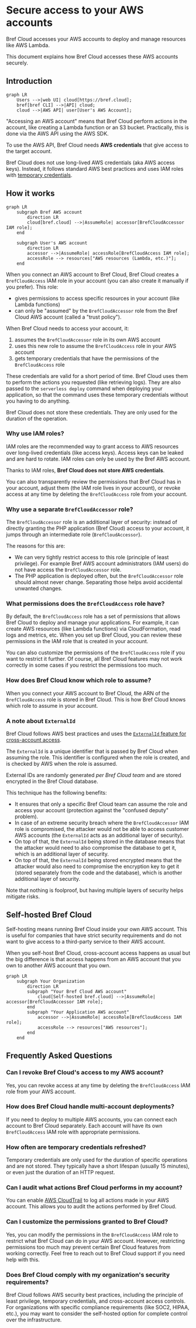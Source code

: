 
<NextSeo description="How Bref Cloud securely accesses your AWS accounts." />

# Secure access to your AWS accounts

Bref Cloud accesses your AWS accounts to deploy and manage resources like AWS Lambda.

This document explains how Bref Cloud accesses these AWS accounts securely.

## Introduction

```mermaid
graph LR
    Users -->|web UI| cloud[https://bref.cloud];
    bref[bref CLI] -->|API| cloud;
    cloud -->|AWS API| user[User's AWS Account];
```

"Accessing an AWS account" means that Bref Cloud perform actions in the account, like creating a Lambda function or an S3 bucket. Practically, this is done via the AWS API using the AWS SDK.

To use the AWS API, Bref Cloud needs **AWS credentials** that give access to the target account.

Bref Cloud does not use long-lived AWS credentials (aka AWS access keys). Instead, it follows standard AWS best practices and uses IAM roles with [temporary credentials](https://docs.aws.amazon.com/IAM/latest/UserGuide/best-practices.html#bp-workloads-use-roles).

## How it works

```mermaid
graph LR
    subgraph Bref AWS account
        direction LR
        cloud[bref.cloud] -->|AssumeRole| accessor[BrefCloudAccessor IAM role];
    end

    subgraph User's AWS account
        direction LR
        accessor -->|AssumeRole| accessRole[BrefCloudAccess IAM role];
        accessRole --> resources["AWS resources (Lambda, etc.)"];
    end
```

When you connect an AWS account to Bref Cloud, Bref Cloud creates a `BrefCloudAccess` IAM role in your account (you can also create it manually if you prefer). This role:

- gives permissions to access specific resources in your account (like Lambda functions)
- can only be "assumed" by the `BrefCloudAccessor` role from the Bref Cloud AWS account (called a "trust policy").

When Bref Cloud needs to access your account, it:

1. assumes the `BrefCloudAccessor` role in its own AWS account
2. uses this new role to assume the `BrefCloudAccess` role in your AWS account
3. gets temporary credentials that have the permissions of the `BrefCloudAccess` role

These credentials are valid for a short period of time. Bref Cloud uses them to perform the actions you requested (like retrieving logs). They are also passed to the `serverless deploy` command when deploying your application, so that the command uses these temporary credentials without you having to do anything.

Bref Cloud does not store these credentials. They are only used for the duration of the operation.

### Why use IAM roles?

IAM roles are the recommended way to grant access to AWS resources over long-lived credentials (like access keys). Access keys can be leaked and are hard to rotate. IAM roles can only be used by the Bref AWS account.

Thanks to IAM roles, **Bref Cloud does not store AWS credentials**.

You can also transparently review the permissions that Bref Cloud has in your account, adjust them (the IAM role lives in your account), or revoke access at any time by deleting the `BrefCloudAccess` role from your account.

### Why use a separate `BrefCloudAccessor` role?

The `BrefCloudAccessor` role is an additional layer of security: instead of directly granting the PHP application (Bref Cloud) access to your account, it jumps through an intermediate role (`BrefCloudAccessor`).

The reasons for this are:

- We can very tightly restrict access to this role (principle of least privilege). For example Bref AWS account administrators (IAM users) do not have access the `BrefCloudAccessor` role.
- The PHP application is deployed often, but the `BrefCloudAccessor` role should almost never change. Separating those helps avoid accidental unwanted changes.

### What permissions does the `BrefCloudAccess` role have?

By default, the `BrefCloudAccess` role has a set of permissions that allows Bref Cloud to deploy and manage your applications. For example, it can create AWS resources (like Lambda functions) via CloudFormation, read logs and metrics, etc. When you set up Bref Cloud, you can review these permissions in the IAM role that is created in your account.

You can also customize the permissions of the `BrefCloudAccess` role if you want to restrict it further. Of course, all Bref Cloud features may not work correctly in some cases if you restrict the permissions too much.

### How does Bref Cloud know which role to assume?

When you connect your AWS account to Bref Cloud, the ARN of the `BrefCloudAccess` role is stored in Bref Cloud. This is how Bref Cloud knows which role to assume in your account.

### A note about `ExternalId`

Bref Cloud follows AWS best practices and uses the [`ExternalId` feature for cross-account access](https://docs.aws.amazon.com/IAM/latest/UserGuide/id_roles_create_for-user_externalid.html).

The `ExternalId` is a unique identifier that is passed by Bref Cloud when assuming the role. This identifier is configured when the role is created, and is checked by AWS when the role is assumed.

External IDs are randomly generated *per Bref Cloud team* and are stored encrypted in the Bref Cloud database.

This technique has the following benefits:

- It ensures that only a specific Bref Cloud team can assume the role and access your account (protection against the "confused deputy" problem).
- In case of an extreme security breach where the `BrefCloudAccessor` IAM role is compromised, the attacker would not be able to access customer AWS accounts (the `ExternalId` acts as an additional layer of security).
- On top of that, the `ExternalId` being stored in the database means that the attacker would need to also compromise the database to get it, which is an additional layer of security.
- On top of that, the `ExternalId` being stored encrypted means that the attacker would also need to compromise the encryption key to get it (stored separately from the code and the database), which is another additional layer of security.

Note that nothing is foolproof, but having multiple layers of security helps mitigate risks.

## Self-hosted Bref Cloud

Self-hosting means running Bref Cloud inside your own AWS account. This is useful for companies that have strict security requirements and do not want to give access to a third-party service to their AWS account.

When you self-host Bref Cloud, cross-account access happens as usual but the big difference is that access happens from an AWS account that you own to another AWS account that you own.

```mermaid
graph LR
    subgraph Your Organization
        direction LR
        subgraph "Your Bref Cloud AWS account"
            cloud[Self-hosted bref.cloud] -->|AssumeRole| accessor[BrefCloudAccessor IAM role];
        end
        subgraph "Your Application AWS account"
            accessor -->|AssumeRole| accessRole[BrefCloudAccess IAM role];
            accessRole --> resources["AWS resources"];
        end
    end
```

## Frequently Asked Questions

### Can I revoke Bref Cloud's access to my AWS account?

Yes, you can revoke access at any time by deleting the `BrefCloudAccess` IAM role from your AWS account.

### How does Bref Cloud handle multi-account deployments?

If you need to deploy to multiple AWS accounts, you can connect each account to Bref Cloud separately. Each account will have its own `BrefCloudAccess` IAM role with appropriate permissions.

### How often are temporary credentials refreshed?

Temporary credentials are only used for the duration of specific operations and are not stored. They typically have a short lifespan (usually 15 minutes), or even just the duration of an HTTP request.

### Can I audit what actions Bref Cloud performs in my account?

You can enable [AWS CloudTrail](https://aws.amazon.com/cloudtrail/) to log all actions made in your AWS account. This allows you to audit the actions performed by Bref Cloud.

### Can I customize the permissions granted to Bref Cloud?

Yes, you can modify the permissions in the `BrefCloudAccess` IAM role to restrict what Bref Cloud can do in your AWS account. However, restricting permissions too much may prevent certain Bref Cloud features from working correctly. Feel free to reach out to Bref Cloud support if you need help with this.

### Does Bref Cloud comply with my organization's security requirements?

Bref Cloud follows AWS security best practices, including the principle of least privilege, temporary credentials, and cross-account access controls. For organizations with specific compliance requirements (like SOC2, HIPAA, etc.), you may want to consider the self-hosted option for complete control over the infrastructure.
